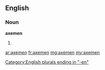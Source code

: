 ==English==

===Noun===
'''axemen'''

# {{plural of|axeman}}

[[Category:English plurals ending in "-en"]]

[[ar:axemen]]
[[fr:axemen]]
[[mg:axemen]]
[[my:axemen]]